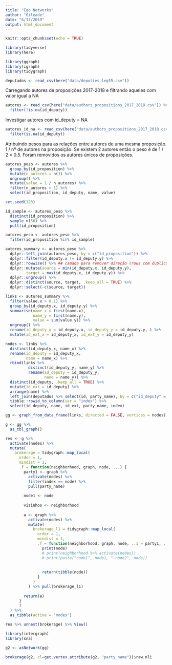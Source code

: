 ```yaml
---
title: "Ego Networks"
author: "Gileade"
date: "6/17/2019"
output: html_document
---
```


```r
knitr::opts_chunk$set(echo = TRUE)
```

```r
library(tidyverse)
library(here)

library(ggraph)
library(igraph)
library(tidygraph)
```

```r
deputados <- read_csv(here("data/deputies_leg55.csv"))
```

Carregando autores de proposições 2017-2018 e filtrando aqueles com valor igual a NA
```r
autores <- read_csv(here("data/authors_propositions_2017_2018.csv")) %>% 
  filter(!is.na(id_deputy))
```

Investigar autores com id_deputy = NA
```r
autores_id_na <- read_csv(here("data/authors_propositions_2017_2018.csv")) %>% 
  filter(is.na(id_deputy))
```

Atribuindo pesos para as relações entre autores de uma mesma proposição. 1 / nº de autores na proposição. Se existem 2 autores então o peso é de 1 / 2 = 0.5. Foram removidos os autores únicos de proposições.
```r
autores_peso <- autores %>% 
  group_by(id_proposition) %>% 
  mutate(n_autores = n()) %>% 
  ungroup() %>% 
  mutate(value = 1 / n_autores) %>% 
  filter(n_autores > 1) %>% 
  select(id_proposition, id_deputy, name, value)
```

```r
set.seed(123)

id_sample <- autores_peso %>% 
  distinct(id_proposition) %>% 
  sample_n(50) %>% 
  pull(id_proposition)

autores_peso <- autores_peso %>% 
  filter(id_proposition %in% id_sample)
```

```r
autores_summary <- autores_peso %>% 
  dplyr::left_join(autores_peso, by = c("id_proposition")) %>% 
  dplyr::filter(id_deputy.x != id_deputy.y) %>% 
  dplyr::rowwise() %>% ## camada para remover direção (rows com duplicação)
  dplyr::mutate(source = min(id_deputy.x, id_deputy.y),
         target = max(id_deputy.x, id_deputy.y)) %>% 
  dplyr::ungroup() %>% 
  dplyr::distinct(source, target, .keep_all = TRUE) %>% 
  dplyr::select(-c(source, target))
```

```r
links <- autores_summary %>% 
  filter(value.x > 0.1) %>% 
  group_by(id_deputy.x, id_deputy.y) %>% 
  summarise(name_x = first(name.x),
            name_y = first(name.y),
            value = sum(value.y)) %>% 
  ungroup() %>% 
  rename(id_deputy_x = id_deputy.x, id_deputy_y = id_deputy.y, ) %>% 
  mutate(id_ext_x = id_deputy_x, id_ext_y = id_deputy_y)
```

```r
nodes <- links %>% 
  distinct(id_deputy_x, name_x) %>% 
  rename(id_deputy = id_deputy_x,
         name = name_x) %>% 
  rbind(links %>% 
          distinct(id_deputy_y, name_y) %>% 
          rename(id_deputy = id_deputy_y,
                 name = name_y)) %>% 
  distinct(id_deputy, .keep_all = TRUE) %>%
  mutate(id_ext = id_deputy) %>% 
  arrange(name) %>% 
  left_join(deputados %>% select(id, party_name), by = c("id_deputy" = "id")) %>% 
  tibble::rowid_to_column(var = "index") %>% 
  select(id_deputy, name, id_ext, party_name, index)
```

```r
gg <- graph_from_data_frame(links, directed = FALSE, vertices = nodes)

g <- gg %>% 
  as_tbl_graph()
```

```r
res <- g %>% 
  activate(nodes) %>% 
  mutate(
    brokerage = tidygraph::map_local(
      order = 1, 
      mindist = 1, 
      .f = function(neighborhood, graph, node, ...) {
        party1 <- graph %>% 
          activate(nodes) %>% 
          filter(index == node) %>% 
          pull(party_name)
        
        node1 <- node
        
        vizinhos <- neighborhood
        
        a <- graph %>%
          activate(nodes) %>%
          mutate(
            brokerage_l1 = tidygraph::map_local(
              order = 1,
              mindist = 1,
              .f = function(neighborhood, graph, node, ..1 = party1, ..2 = node1, ..3 = vizinhos) {
                print(node)
                # print(neighborhood %>% activate(nodes))
                # print(paste("node1", node1, "-node2", node))
                
                
                return(tibble(node))
              }
            )
          ) %>% pull(brokerage_l1)
        
        return(a)
      }
      )
  ) %>% 
  as_tibble(active = "nodes")

res %>% unnest(brokerage) %>% View()
```

```r
library(intergraph)
library(sna)

g2 <- asNetwork(gg)

brokerage(g2, cl=get.vertex.attribute(g2, "party_name"))$raw.nli
```



